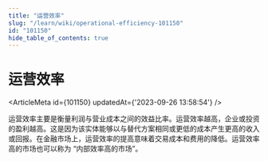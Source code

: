```yaml
---
title: "运营效率"
slug: "/learn/wiki/operational-efficiency-101150"
id: "101150"
hide_table_of_contents: true
---
```



# 运营效率

<ArticleMeta id={101150} updatedAt={'2023-09-26 13:58:54'} />
<div className='border-solid border-b border-t-0 my-4 border-[var(--ifm-color-gray-300)]' />

运营效率主要是衡量利润与营业成本之间的效益比率。运营效率越高，企业或投资的盈利越高。这是因为该实体能够以与替代方案相同或更低的成本产生更高的收入或回报。在金融市场上，运营效率的提高意味着交易成本和费用的降低。运营效率高的市场也可以称为 “内部效率高的市场”。
